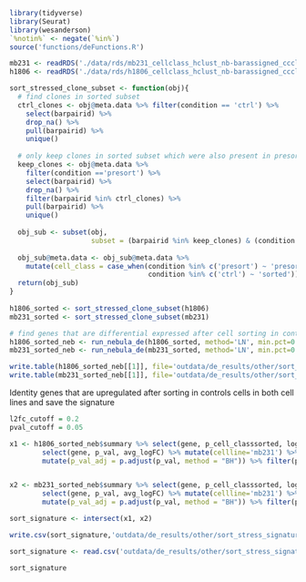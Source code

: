 ```r
library(tidyverse)
library(Seurat)
library(wesanderson)
`%notin%` <- negate(`%in%`)
source('functions/deFunctions.R')
```

```r
mb231 <- readRDS('./data/rds/mb231_cellclass_hclust_nb-barassigned_ccclustered_precc_singlets.rds')
h1806 <- readRDS('./data/rds/h1806_cellclass_hclust_nb-barassigned_ccclustered_precc_singlets.rds')
```

```r
sort_stressed_clone_subset <- function(obj){
  # find clones in sorted subset
  ctrl_clones <- obj@meta.data %>% filter(condition == 'ctrl') %>% 
    select(barpairid) %>% 
    drop_na() %>% 
    pull(barpairid) %>%
    unique()
  
  # only keep clones in sorted subset which were also present in presort
  keep_clones <- obj@meta.data %>% 
    filter(condition =='presort') %>% 
    select(barpairid) %>% 
    drop_na() %>% 
    filter(barpairid %in% ctrl_clones) %>% 
    pull(barpairid) %>% 
    unique()
  
  obj_sub <- subset(obj, 
                    subset = (barpairid %in% keep_clones) & (condition %in% c('ctrl','presort')))
  
  obj_sub@meta.data <- obj_sub@meta.data %>% 
    mutate(cell_class = case_when(condition %in% c('presort') ~ 'presort', 
                                  condition %in% c('ctrl') ~ 'sorted'))
  return(obj_sub)
}
  
h1806_sorted <- sort_stressed_clone_subset(h1806)
mb231_sorted <- sort_stressed_clone_subset(mb231)
```


```r
# find genes that are differential expressed after cell sorting in control cellls
h1806_sorted_neb <- run_nebula_de(h1806_sorted, method='LN', min.pct=0.1, n_cores=12, min.cpc=0.01, sid = 'barpairid', group = 'cell_class')
mb231_sorted_neb <- run_nebula_de(mb231_sorted, method='LN', min.pct=0.1, n_cores=12, min.cpc=0.01, sid = 'barpairid', group = 'cell_class')

write.table(h1806_sorted_neb[[1]], file='outdata/de_results/other/sort_stress/nebula_0.1pct_h1806_control_presort_v_sort.tsv', quote=FALSE, sep='\t', col.names = TRUE)
write.table(mb231_sorted_neb[[1]], file='outdata/de_results/other/sort_stress/nebula_0.1pct_mb231_control_presort_v_sort.tsv', quote=FALSE, sep='\t', col.names = TRUE)
```

Identity genes that are upregulated after sorting in controls cells in both cell lines and save the signature
```r
l2fc_cutoff = 0.2
pval_cutoff = 0.05

x1 <- h1806_sorted_neb$summary %>% select(gene, p_cell_classsorted, logFC_cell_classsorted) %>% dplyr::rename('avg_logFC'='logFC_cell_classsorted', 'p_val'='p_cell_classsorted') %>% 
        select(gene, p_val, avg_logFC) %>% mutate(cellline='mb231') %>% arrange(desc(avg_logFC)) %>% 
        mutate(p_val_adj = p.adjust(p_val, method = "BH")) %>% filter(p_val_adj < pval_cutoff, avg_logFC > l2fc_cutoff) %>% arrange(desc(avg_logFC)) %>% pull(gene)


x2 <- mb231_sorted_neb$summary %>% select(gene, p_cell_classsorted, logFC_cell_classsorted) %>% dplyr::rename('avg_logFC'='logFC_cell_classsorted', 'p_val'='p_cell_classsorted') %>% 
        select(gene, p_val, avg_logFC) %>% mutate(cellline='mb231') %>% arrange(desc(avg_logFC)) %>% 
        mutate(p_val_adj = p.adjust(p_val, method = "BH")) %>% filter(p_val_adj < pval_cutoff, avg_logFC > l2fc_cutoff) %>% arrange(desc(avg_logFC))  %>% pull(gene)

sort_signature <- intersect(x1, x2)

write.csv(sort_signature,'outdata/de_results/other/sort_stress_signature_genes.csv')

sort_signature <- read.csv('outdata/de_results/other/sort_stress_signature_genes.csv') %>% pull(x) %>% sort()

sort_signature
```

